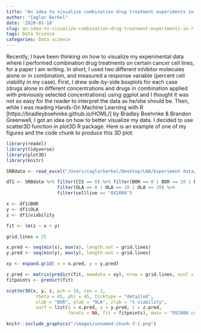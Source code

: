 ```yaml
---
title: "An idea to visualize combination drug treatment experiments in R"
author: "Caglar Berkel"
date: '2020-01-18'
slug: an-idea-to-visualize-combination-drug-treatment-experiments-in-r
tags: Data Science
categories: Data science
---
```


Recently, I have been thinking on how to visualize my experimental data where I performed combination drug treatments on certain cancer cell lines, for a paper I am writing. In short, I used two different inhibitor molecules alone or in combination, and measured a response variable (percent cell viability in my case). First, I drew side-by-side boxplots for each case (drugs alone in different concentrations and drugs in combination applied with previously selected concentrations) using ggplot and I thought it was not so easy for the reader to interpret the data as he/she should be. Then, while I was reading Hands-On Machine Learning with R [https://bradleyboehmke.github.io/HOML/] by Bradley Boehmke & Brandon Greenwell, I got an idea on how to better visualize my data. I decided to use scatter3D function in plot3D R package. Here is an example of one of my figures and the code chunk to produce this 3D plot:

```r
library(readxl)
library(tidyverse)
library(plot3D)
library(knitr)
```

```r
SRBdata <- read_excel("/Users/caglarberkel/Desktop/LAB/Experiment data/SRB data/CIS_BOR_OLA_all cells_SRB data.xlsx")
```

```r
df1 <- SRBdata %>% filter(CIS == 0) %>% filter(BOR == 0 | BOR == 10 | BOR == 20) %>% 
                   filter(OLA == 0 | OLA == 10 | OLA == 20) %>% 
                   filter(cellline == "OV2008") 

x <- df1$BOR
y <- df1$OLA
z <- df1$viability

fit <- lm(z ~ x + y)

grid.lines = 25

x.pred <- seq(min(x), max(x), length.out = grid.lines)
y.pred <- seq(min(y), max(y), length.out = grid.lines)

xy <- expand.grid( x = x.pred, y = y.pred)

z.pred <- matrix(predict(fit, newdata = xy), nrow = grid.lines, ncol = grid.lines)
fitpoints <- predict(fit)

scatter3D(x, y, z, pch = 18, cex = 2, 
           theta = 45, phi = 45, ticktype = "detailed",
           xlab = "BOR", ylab = "OLA", zlab = "% viability",  
           surf = list(x = x.pred, y = y.pred, z = z.pred,  
                       facets = NA, fit = fitpoints), main = "OV2008 cell line")
```

```r
knitr::include_graphics("/images/unnamed-chunk-3-1.png")
```






